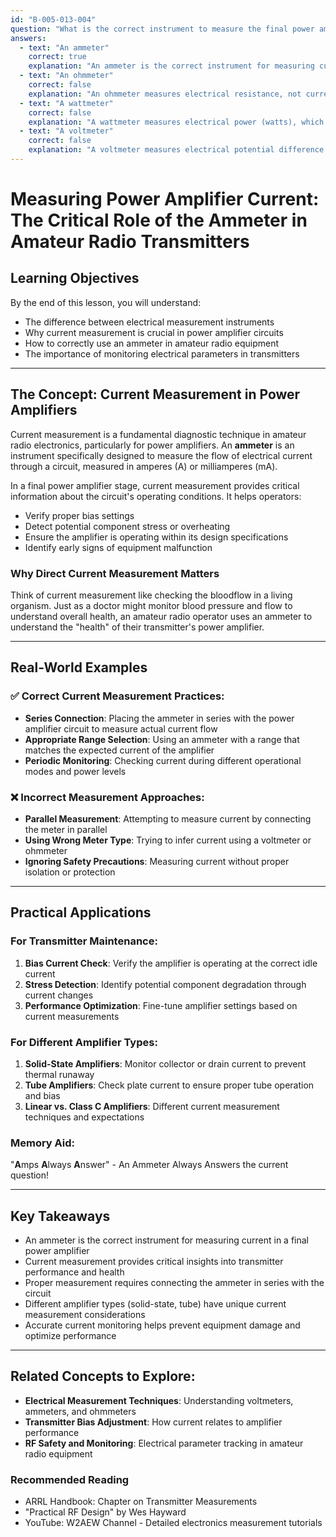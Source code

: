 ```yaml
---
id: "B-005-013-004"
question: "What is the correct instrument to measure the final power amplifier current?"
answers:
  - text: "An ammeter"
    correct: true
    explanation: "An ammeter is the correct instrument for measuring current in an electrical circuit, including the final power amplifier stage of a transmitter. It directly measures the flow of electrical current through the circuit, which is critical for monitoring the amplifier's performance, ensuring proper bias, and detecting potential issues like excessive current draw that might indicate a fault or misalignment."
  - text: "An ohmmeter"
    correct: false
    explanation: "An ohmmeter measures electrical resistance, not current. It's used for checking continuity and measuring the resistance of components when the circuit is not energized. In a live power amplifier circuit, an ohmmeter would be inappropriate and potentially damaging, as it introduces its own low-voltage source and is not designed to measure current flow during operation."
  - text: "A wattmeter"
    correct: false
    explanation: "A wattmeter measures electrical power (watts), which is the product of voltage and current. While useful for measuring output power, it cannot directly measure the current through the final power amplifier stage. To accurately monitor the amplifier's operating conditions, an ammeter is the correct instrument for measuring current directly."
  - text: "A voltmeter"
    correct: false
    explanation: "A voltmeter measures electrical potential difference (voltage) between two points in a circuit. While voltage is an important parameter, it does not directly indicate the current flow through the final power amplifier. Measuring current requires an ammeter placed in series with the circuit to measure the actual electron flow."
---
```


# Measuring Power Amplifier Current: The Critical Role of the Ammeter in Amateur Radio Transmitters

## Learning Objectives
By the end of this lesson, you will understand:
- The difference between electrical measurement instruments
- Why current measurement is crucial in power amplifier circuits
- How to correctly use an ammeter in amateur radio equipment
- The importance of monitoring electrical parameters in transmitters

---

## The Concept: Current Measurement in Power Amplifiers

Current measurement is a fundamental diagnostic technique in amateur radio electronics, particularly for power amplifiers. An **ammeter** is an instrument specifically designed to measure the flow of electrical current through a circuit, measured in amperes (A) or milliamperes (mA).

In a final power amplifier stage, current measurement provides critical information about the circuit's operating conditions. It helps operators:
- Verify proper bias settings
- Detect potential component stress or overheating
- Ensure the amplifier is operating within its design specifications
- Identify early signs of equipment malfunction

### Why Direct Current Measurement Matters

Think of current measurement like checking the bloodflow in a living organism. Just as a doctor might monitor blood pressure and flow to understand overall health, an amateur radio operator uses an ammeter to understand the "health" of their transmitter's power amplifier.

---

## Real-World Examples

### ✅ Correct Current Measurement Practices:
- **Series Connection**: Placing the ammeter in series with the power amplifier circuit to measure actual current flow
- **Appropriate Range Selection**: Using an ammeter with a range that matches the expected current of the amplifier
- **Periodic Monitoring**: Checking current during different operational modes and power levels

### ❌ Incorrect Measurement Approaches:
- **Parallel Measurement**: Attempting to measure current by connecting the meter in parallel
- **Using Wrong Meter Type**: Trying to infer current using a voltmeter or ohmmeter
- **Ignoring Safety Precautions**: Measuring current without proper isolation or protection

---

## Practical Applications

### For Transmitter Maintenance:
1. **Bias Current Check**: Verify the amplifier is operating at the correct idle current
2. **Stress Detection**: Identify potential component degradation through current changes
3. **Performance Optimization**: Fine-tune amplifier settings based on current measurements

### For Different Amplifier Types:
1. **Solid-State Amplifiers**: Monitor collector or drain current to prevent thermal runaway
2. **Tube Amplifiers**: Check plate current to ensure proper tube operation and bias
3. **Linear vs. Class C Amplifiers**: Different current measurement techniques and expectations

### Memory Aid:
"**A**mps **A**lways **A**nswer" - An Ammeter Always Answers the current question!

---

## Key Takeaways

- An ammeter is the correct instrument for measuring current in a final power amplifier
- Current measurement provides critical insights into transmitter performance and health
- Proper measurement requires connecting the ammeter in series with the circuit
- Different amplifier types (solid-state, tube) have unique current measurement considerations
- Accurate current monitoring helps prevent equipment damage and optimize performance

---

## Related Concepts to Explore:
- **Electrical Measurement Techniques**: Understanding voltmeters, ammeters, and ohmmeters
- **Transmitter Bias Adjustment**: How current relates to amplifier performance
- **RF Safety and Monitoring**: Electrical parameter tracking in amateur radio equipment

### Recommended Reading
- ARRL Handbook: Chapter on Transmitter Measurements
- "Practical RF Design" by Wes Hayward
- YouTube: W2AEW Channel - Detailed electronics measurement tutorials